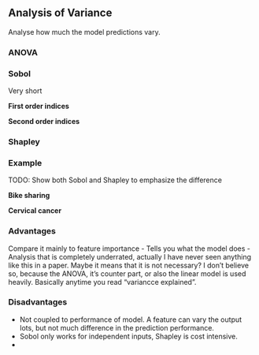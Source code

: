 ## Analysis of Variance {#variance}

Analyse how much the model predictions vary.



### ANOVA

### Sobol
Very short


**First order indices**

**Second order indices**

### Shapley


### Example

TODO: Show both Sobol and Shapley to emphasize the difference

**Bike sharing**

**Cervical cancer**


### Advantages
Compare it mainly to feature importance
- Tells you what the model does
- Analysis that is completely underrated, actually I have never seen anything like this in a paper. 
Maybe it means that it is not necessary?
I don't believe so, because the ANOVA, it's counter part, or also the linear model is used heavily. 
Basically anytime you read "variancce explained".

### Disadvantages
- Not coupled to performance of model. 
A feature can vary the output lots, but not much difference in the prediction performance.
- Sobol only works for independent inputs, Shapley is cost intensive.
- 